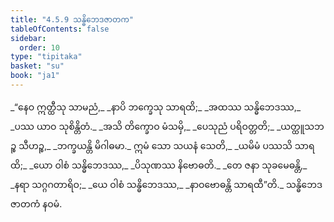 ```yaml
---
title: "4.5.9 သန္ဓိဘေဒဇာတက"
tableOfContents: false
sidebar:
  order: 10
type: "tipitaka"
basket: "su"
book: "ja1"
---
```



<DynamicBreadcrumb />

<Division number="193" book="ja1">

<Paragraph number="1131" type="verses" book="ja1">
_“နေဝ ဣတ္ထီသု သာမညံ,_  
_နာပိ ဘက္ခေသု သာရထိ;_  
_အထဿ သန္ဓိဘေဒဿ,_  
_ပဿ ယာဝ သုစိန္တိတံ._  

</Paragraph>

</Division>
<Division number="194" book="ja1">

<Paragraph number="1132" type="verses" book="ja1">
_အသိ တိက္ခောဝ မံသမှိ,_  
_ပေသုညံ ပရိဝတ္တတိ;_  
_ယတ္ထူသဘဉ္စ သီဟဉ္စ,_  
_ဘက္ခယန္တိ မိဂါဓမာ._  

</Paragraph>

</Division>
<Division number="195" book="ja1">

<Paragraph number="1133" type="verses" book="ja1">
ဣမံ သော သယနံ သေတိ,_  
_ယမိမံ ပဿသိ သာရထိ;_  
_ယော ဝါစံ သန္ဓိဘေဒဿ,_  
_ပိသုဏဿ နိဗောဓတိ._  

</Paragraph>

</Division>
<Division number="196" book="ja1">

<Paragraph number="1134" type="verses" book="ja1">
_တေ ဇနာ သုခမေဓန္တိ,_  
_နရာ သဂ္ဂဂတာရိဝ;_  
_ယေ ဝါစံ သန္ဓိဘေဒဿ,_  
_နာဝဗောဓန္တိ သာရထီ”တိ._  


</Paragraph>
</Division>

<Paragraph number="1135" type="center" book="ja1">
သန္ဓိဘေဒဇာတကံ နဝမံ.
</Paragraph>